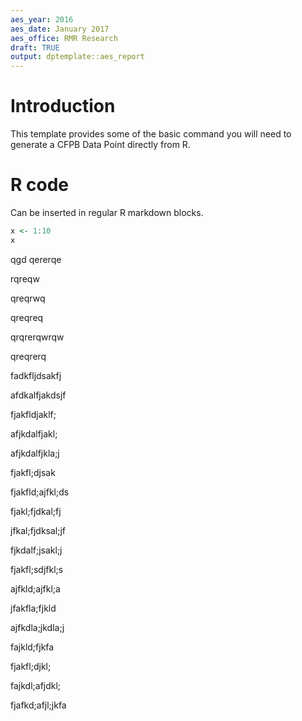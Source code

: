 ```yaml
---
aes_year: 2016
aes_date: January 2017
aes_office: RMR Research
draft: TRUE
output: dptemplate::aes_report
---
```


# Introduction

This template provides some of the basic command you will need to generate a CFPB Data Point directly from R.

# R code

Can be inserted in regular R markdown blocks.

```r
x <- 1:10
x
```

qgd
qererqe

rqreqw

qreqrwq

qreqreq

qrqrerqwrqw


qreqrerq

fadkfljdsakfj

afdkalfjakdsjf

fjakfldjaklf;

afjkdalfjakl;

afjkdalfjkla;j

fjakfl;djsak

fjakfld;ajfkl;ds

fjakl;fjdkal;fj

jfkal;fjdksal;jf

fjkdalf;jsakl;j

fjakfl;sdjfkl;s

ajfkld;ajfkl;a

jfakfla;fjkld

ajfkdla;jkdla;j

fajkld;fjkfa

fjakfl;djkl;

fajkdl;afjdkl;

fjafkd;afjl;jkfa
